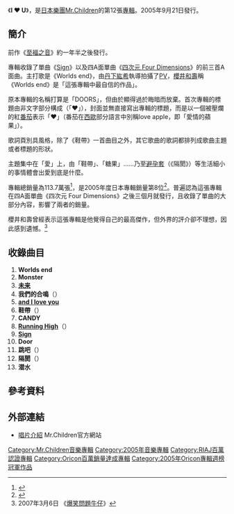 {{Infobox Album
| Name           = I ♥ U
| Type           = 專輯
| Artist         = [[Mr.Children|Mr.Children]]
| Cover          = Mr Children I Love U.jpg
| Released       = 2005年9月21日
| Recorded       = 
| Genre          = [[J-POP|J-POP]]
| Length         = 64分5秒
| Label          = [[TOY'S_FACTORY|TOY'S FACTORY]]
| Producer       = [[小林武史|小林武史]]
| Reviews        = 
| Chart position = * 週間最高排行第1位（[[Oricon公信榜|Oricon]]）
* 2005年10月度月間排行第2位（[[Oricon公信榜|Oricon]]）
* 2005年度年間排行第8位（[[Oricon公信榜|Oricon]]）
| Certification  = Million（[[日本唱片協會|日本唱片協會]]）
| Last album     = [[至福之音|至福之音]]<br />（2004年） 
| This album     = '''I ♥ U'''<br />（2005年） 
| Next album     = [[HOME_(Mr.Children專輯)|HOME]]<br />（2007年）
| Misc           = {{Singles
 | Name          = I ♥ U
 | Type          = 錄音室專輯
 | Single 1      = [[Sign_(Mr.Children單曲)|Sign]]
 | Single 1 date = 2004年5月26日
 | Single 2      = [[四次元_Four_Dimensions|四次元 Four Dimensions]]
 | Single 2 date = 2005年6月29日
  }}
}}
《'''I ♥ U'''》，是[[日本|日本]][[樂團|樂團]][[Mr.Children|Mr.Children]]的第12張[[錄音室專輯|專輯]]。2005年9月21日發行。

==簡介==
前作《[[至福之音|至福之音]]》約一年半之後發行。

專輯收錄了單曲《[[Sign_(Mr.Children單曲)|Sign]]》以及四A面單曲《[[四次元_Four_Dimensions|四次元 Four Dimensions]]》的前三首A面曲。主打歌是《Worlds end》，由[[丹下紘希|丹下紘希]]執導拍攝了[[音樂錄像帶|PV]]，[[櫻井和壽|櫻井和壽]]稱《Worlds end》是「這張專輯中最自信的作品」。

原本專輯的名稱打算是「DOORS」，但由於顯得過於晦暗而放棄。首次專輯的標題由非文字部分構成（「♥」），封面並無直接寫出專輯的標題，而是以一個被壓爛的紅[[番茄|番茄]]表示「♥」（番茄在[[西歐|西歐]]部分語言中別稱love apple，即「愛情的蘋果」）。

歌詞頁別具風格，除了《鞋帶》一首曲目之外，其它歌曲的歌詞都排列成歌曲主題或者標題的形狀。

主題集中在「愛」上，由「鞋帶」、「糖果」……乃至[[避孕套|避孕套]]（《隔閡》）等生活細小的事情體會出愛到底是什麼。

專輯總銷量為113.7萬張<ref>{{Cite web |url=http://www.musictvprogram.com/corner-ranking-album.html |script-title=ja:歴代アルバムランキング |access-date=2010-10-24 |archive-url=https://web.archive.org/web/20120103001458/http://www.musictvprogram.com/corner-ranking-album.html |archive-date=2012-01-03 |dead-url=yes }}</ref>，是2005年度日本專輯銷量第8位<ref>{{Cite web |url=http://www.musictvprogram.com/corner-ranking-2005.html |script-title=ja:2005年間アルバムランキング TOP50 |access-date=2010-10-24 |archive-url=https://web.archive.org/web/20101005060538/http://www.musictvprogram.com/corner-ranking-2005.html |archive-date=2010-10-05 |dead-url=yes }}</ref>。普遍認為這張專輯在四A面單曲《四次元 Four Dimensions》之後三個月就發行，且收錄了單曲的大部分內容，影響了兩者的銷量。

櫻井和壽曾經表示這張專輯是他覺得自己的最高傑作，但外界的評介卻不理想，因此感到遺憾。<ref>2007年3月6日 《[[爆笑問題牛仔|爆笑問題牛仔]]》</ref>

==收錄曲目==
# '''Worlds end'''
# '''Monster'''
# '''[[四次元_Four_Dimensions|未来]]'''
# '''我們的合鳴'''（{{lang|ja|僕らの音}}）
# '''[[四次元_Four_Dimensions|and I love you]]'''
# '''鞋帶'''（{{lang|ja|靴ひも}}）
# '''CANDY'''
# '''[[四次元_Four_Dimensions|Running High]]'''（{{lang|ja|ランニングハイ}}）
# '''[[Sign_(Mr.Children單曲)|Sign]]'''
# '''Door'''
# '''跳吧'''（{{lang|ja|跳べ}}）
# '''隔閡'''（{{lang|ja|隔たり}}）
# '''潜水'''

==參考資料==
{{reflist}}

==外部連結==
*[http://www.mrchildren.jp/disco/album/album14.html 唱片介紹]{{Wayback|url=http://www.mrchildren.jp/disco/album/album14.html |date=20171006011135 }} Mr.Children官方網站

{{Mr.Children}}
{{Oricon專輯週榜冠軍 (2005年)|2005年10月3日}}

{{DEFAULTSORT:I Love U}}
[[Category:Mr.Children音樂專輯|Category:Mr.Children音樂專輯]]
[[Category:2005年音樂專輯|Category:2005年音樂專輯]]
[[Category:RIAJ百萬認證專輯|Category:RIAJ百萬認證專輯]]
[[Category:Oricon百萬銷量達成專輯|Category:Oricon百萬銷量達成專輯]]
[[Category:2005年Oricon專輯週榜冠軍作品|Category:2005年Oricon專輯週榜冠軍作品]]